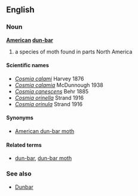==English==
===Noun===
'''[[American]] [[dun-bar]]'''<!--also capitalised?-->

#a species of moth found in parts North America

====Scientific names====
*''[[Cosmia calami]]'' Harvey 1876
*''[[Cosmia calamia]]'' McDunnough 1938
*''[[Cosmia canescens]]'' Behr 1885
*''[[Cosmia orinella]]'' Strand 1916
*''[[Cosmia orinula]]'' Strand 1916

====Synonyms====
*[[American dun-bar moth]]

====Related terms====
*[[dun-bar]], [[dun-bar moth]]

===See also===
*[[Dunbar]]